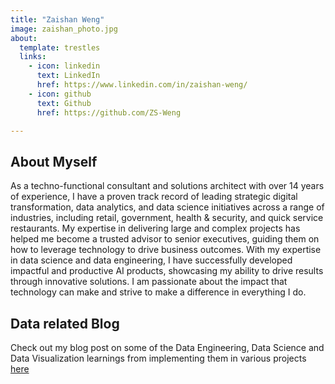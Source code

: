 ```yaml
---
title: "Zaishan Weng"
image: zaishan_photo.jpg
about:
  template: trestles
  links:
    - icon: linkedin
      text: LinkedIn
      href: https://www.linkedin.com/in/zaishan-weng/
    - icon: github
      text: Github
      href: https://github.com/ZS-Weng

---
```

::: {.column-page}

<h2> About Myself</h2>

As a techno-functional consultant and solutions architect with over 14 years of experience, I have a proven track record of leading strategic digital transformation, data analytics, and data science initiatives across a range of industries, including retail, government, health & security, and quick service restaurants. My expertise in delivering large and complex projects has helped me become a trusted advisor to senior executives, guiding them on how to leverage technology to drive business outcomes. With my expertise in data science and data engineering, I have successfully developed impactful and productive AI products, showcasing my ability to drive results through innovative solutions. I am passionate about the impact that technology can make and strive to make a difference in everything I do.

## Data related Blog

Check out my blog post on some of the Data Engineering, Data Science and Data Visualization learnings from implementing them in various projects [here](data-ai-blog.qmd)

:::
